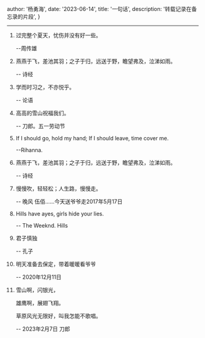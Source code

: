 
  author: '杨勇海',
  date: '2023-06-14',
  title: '一句话',
  description:
    '转载记录在备忘录的片段',
}



---

1. 过完整个夏天，忧伤并没有好一些。
  
    --周传雄

2. 燕燕于飞，差池其羽；之子于归，远送于野，瞻望弗及，泣涕如雨。
  
    -- 诗经

3. 学而时习之，不亦悦乎。

    -- 论语

4. 高高的雪山祝福我们。

    -- 刀郎。五一劳动节

5. If I should go, hold my hand; If I should leave, time cover me.
  
    --Rihanna.

6. 燕燕于飞，差池其羽；之子于归，远送于野，瞻望弗及，泣涕如雨。
  
    -- 诗经

7. 慢慢吹，轻轻松；人生路，慢慢走。

    -- 晚风 伍佰……今天送爷爷走2017年5月17日

8. Hills have ayes, girls hide your lies.

    -- The Weeknd. Hills

9. 君子慎独

    -- 孔子

10. 明天准备去保定，带着暖暖看爷爷

    -- 2020年12月11日

11. 雪山啊，闪银光，

    雄鹰啊，展翅飞翔。

    草原风光无限好，叫我怎能不歌唱。  

    -- 2023年2月7日 刀郎